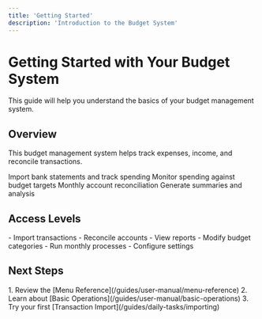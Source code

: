 ```yaml
---
title: 'Getting Started'
description: 'Introduction to the Budget System'
---
```


# Getting Started with Your Budget System

<Note>
This guide will help you understand the basics of your budget management system.
</Note>

## Overview

This budget management system helps track expenses, income, and reconcile transactions.

<CardGroup cols={2}>
  <Card title="Import Transactions" icon="file-import">
    Import bank statements and track spending
  </Card>
  <Card title="Track Budget" icon="chart-line">
    Monitor spending against budget targets
  </Card>
  <Card title="Reconcile" icon="check-double">
    Monthly account reconciliation
  </Card>
  <Card title="Reports" icon="file-chart-column">
    Generate summaries and analysis
  </Card>
</CardGroup>

## Access Levels

<Tabs>
  <Tab title="Basic Users">
    - Import transactions
    - Reconcile accounts
    - View reports
  </Tab>
  <Tab title="Advanced Users">
    - Modify budget categories
    - Run monthly processes
    - Configure settings
  </Tab>
</Tabs>

## Next Steps

<Steps>
  1. Review the [Menu Reference](/guides/user-manual/menu-reference)
  2. Learn about [Basic Operations](/guides/user-manual/basic-operations)
  3. Try your first [Transaction Import](/guides/daily-tasks/importing)
</Steps>
